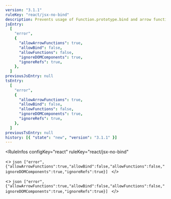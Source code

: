 ```yaml
---
version: "3.1.1"
ruleKey: "react/jsx-no-bind"
description: Prevents usage of Function.prototype.bind and arrow functions in React component props
jsEntry:
  [
    "error",
    {
      "allowArrowFunctions": true,
      "allowBind": false,
      "allowFunctions": false,
      "ignoreDOMComponents": true,
      "ignoreRefs": true,
    },
  ]
previousJsEntry: null
tsEntry:
  [
    "error",
    {
      "allowArrowFunctions": true,
      "allowBind": false,
      "allowFunctions": false,
      "ignoreDOMComponents": true,
      "ignoreRefs": true,
    },
  ]
previousTsEntry: null
history: [{ "state": "new", "version": "3.1.1" }]
---
```


<RuleInfos 
  configKey="react" 
  ruleKey="react/jsx-no-bind" 
>
  <>
    ```json
    ["error",{"allowArrowFunctions":true,"allowBind":false,"allowFunctions":false,"ignoreDOMComponents":true,"ignoreRefs":true}]
    ```
  </>

  <>
    ```json
    ["error",{"allowArrowFunctions":true,"allowBind":false,"allowFunctions":false,"ignoreDOMComponents":true,"ignoreRefs":true}]
    ```
  </>
</RuleInfos>
